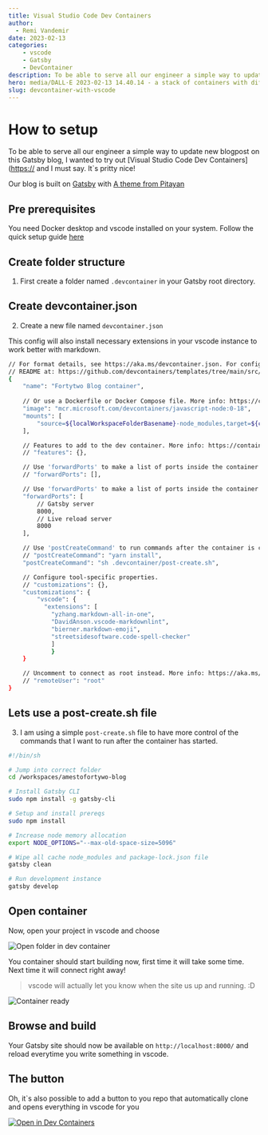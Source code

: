 ```yaml
---
title: Visual Studio Code Dev Containers
author:
  - Remi Vandemir
date: 2023-02-13
categories:
    - vscode
    - Gatsby
    - DevContainer
description: To be able to serve all our engineer a simple way to update new blogpost on this blog, I wanted to try out Visual Studio Code Dev Containers. This post describe all code and how I did it for this blog.
hero: media/DALL·E 2023-02-13 14.40.14 - a stack of containers with different colors.png
slug: devcontainer-with-vscode
---
```

# How to setup

To be able to serve all our engineer a simple way to update new blogpost on this Gatsby blog, I wanted to try out [Visual Studio Code Dev Containers]([https://](https://code.visualstudio.com/docs/devcontainers/containers) and I must say. It`s pritty nice!

Our blog is built on [Gatsby](http://gatsbyjs.com) with [A theme from Pitayan](https://github.com/remiks/gatsby-theme-pitayan)

## Pre prerequisites

You need Docker desktop and vscode installed on your system. Follow the quick setup guide [here](https://code.visualstudio.com/docs/devcontainers/tutorial)

## Create folder structure

1. First create a folder named `.devcontainer` in your Gatsby root directory. 

## Create devcontainer.json

2. Create a new file named `devcontainer.json`

This config will also install necessary extensions in your vscode instance to work better with markdown. 

```sh
// For format details, see https://aka.ms/devcontainer.json. For config options, see the
// README at: https://github.com/devcontainers/templates/tree/main/src/javascript-node
{
	"name": "Fortytwo Blog container",
	
	// Or use a Dockerfile or Docker Compose file. More info: https://containers.dev/guide/dockerfile
	"image": "mcr.microsoft.com/devcontainers/javascript-node:0-18",
    "mounts": [
		"source=${localWorkspaceFolderBasename}-node_modules,target=${containerWorkspaceFolder}/node_modules,type=volume"
	],

	// Features to add to the dev container. More info: https://containers.dev/features.
	// "features": {},

	// Use 'forwardPorts' to make a list of ports inside the container available locally.
	// "forwardPorts": [],

    // Use 'forwardPorts' to make a list of ports inside the container available locally.
	"forwardPorts": [
		// Gatsby server
		8000,
		// Live reload server
		8000
	],

	// Use 'postCreateCommand' to run commands after the container is created.
	// "postCreateCommand": "yarn install",
	"postCreateCommand": "sh .devcontainer/post-create.sh",

	// Configure tool-specific properties.
	// "customizations": {},
    "customizations": {
        "vscode": {
          "extensions": [
            "yzhang.markdown-all-in-one",
            "DavidAnson.vscode-markdownlint",
            "bierner.markdown-emoji",
            "streetsidesoftware.code-spell-checker"
            ]
            }
    }

	// Uncomment to connect as root instead. More info: https://aka.ms/dev-containers-non-root.
	// "remoteUser": "root"
}
```

## Lets use a post-create.sh file

3. I am using a simple `post-create.sh` file to have more control of the commands that I want to run after the container has started.

```bash
#!/bin/sh

# Jump into correct folder
cd /workspaces/amestofortywo-blog

# Install Gatsby CLI
sudo npm install -g gatsby-cli

# Setup and install prereqs 
sudo npm install

# Increase node memory allocation
export NODE_OPTIONS="--max-old-space-size=5096"

# Wipe all cache node_modules and package-lock.json file
gatsby clean

# Run development instance
gatsby develop
```

## Open container

Now, open your project in vscode and choose 

![Open folder in dev container](./media/open_container.jpeg)

You container should start building now, first time it will take some time. Next time it will connect right away!

> vscode will actually let you know when the site us up and running. :D 

![Container ready](./media/container_ready.jpeg)

## Browse and build

Your Gatsby site should now be available on `http://localhost:8000/` and reload everytime you write something in vscode.

## The button

Oh, it`s also possible to add a button to you repo that automatically clone and opens everything in vscode for you

[![Open in Dev Containers](https://img.shields.io/static/v1?label=Dev%20Containers&message=Open&color=blue&logo=visualstudiocode)](https://vscode.dev/redirect?url=vscode://ms-vscode-remote.remote-containers/cloneInVolume?url=https://github.com/amestofortytwo/blog)